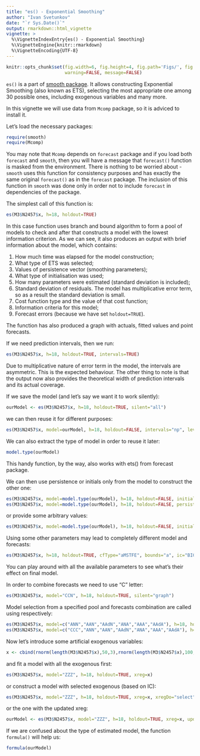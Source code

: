 ```yaml
---
title: "es() - Exponential Smoothing"
author: "Ivan Svetunkov"
date: "`r Sys.Date()`"
output: rmarkdown::html_vignette
vignette: >
  %\VignetteIndexEntry{es() - Exponential Smoothing}
  %\VignetteEngine{knitr::rmarkdown}
  %\VignetteEncoding{UTF-8}
---
```


```r
knitr::opts_chunk$set(fig.width=6, fig.height=4, fig.path='Figs/', fig.show='hold',
                      warning=FALSE, message=FALSE)
```

`es()` is a part of [smooth package](smooth.html). It allows constructing Exponential Smoothing (also known as ETS), selecting the most appropriate one among 30 possible ones, including exogenous variables and many more.

In this vignette we will use data from `Mcomp` package, so it is adviced to install it.

Let's load the necessary packages:
```r
require(smooth)
require(Mcomp)
```

You may note that `Mcomp` depends on `forecast` package and if you load both `forecast` and `smooth`, then you will have a message that `forecast()` function is masked from the environment. There is nothing to be worried about - `smooth` uses this function for consistency purposes and has exactly the same original `forecast()` as in the `forecast` package. The inclusion of this function in `smooth` was done only in order not to include `forecast` in dependencies of the package.

The simplest call of this function is:

```r
es(M3$N2457$x, h=18, holdout=TRUE)
```

In this case function uses branch and bound algorithm to form a pool of models to check and after that constructs a model with the lowest information criterion. As we can see, it also produces an output with brief information about the model, which contains:

1. How much time was elapsed for the model construction;
2. What type of ETS was selected;
3. Values of persistence vector (smoothing parameters);
4. What type of initialisation was used;
5. How many parameters were estimated (standard deviation is included);
6. Standard deviation of residuals. The model has multiplicative error term, so as a result the standard deviation is small.
7. Cost function type and the value of that cost function;
8. Information criteria for this model;
9. Forecast errors (because we have set `holdout=TRUE`).

The function has also produced a graph with actuals, fitted values and point forecasts.

If we need prediction intervals, then we run:
```r
es(M3$N2457$x, h=18, holdout=TRUE, intervals=TRUE)
```

Due to multiplicative nature of error term in the model, the intervals are asymmetric. This is the expected behaviour. The other thing to note is that the output now also provides the theoretical width of prediction intervals and its actual coverage.

If we save the model (and let's say we want it to work silently):
```r
ourModel <- es(M3$N2457$x, h=18, holdout=TRUE, silent="all")
```

we can then reuse it for different purposes:
```r
es(M3$N2457$x, model=ourModel, h=18, holdout=FALSE, intervals="np", level=0.93)
```

We can also extract the type of model in order to reuse it later:
```r
model.type(ourModel)
```
This handy function, by the way, also works with ets() from forecast package.

We can then use persistence or initials only from the model to construct the other one:
```r
es(M3$N2457$x, model=model.type(ourModel), h=18, holdout=FALSE, initial=ourModel$initial, silent="graph")
es(M3$N2457$x, model=model.type(ourModel), h=18, holdout=FALSE, persistence=ourModel$persistence, silent="graph")
```
or provide some arbitrary values:
```r
es(M3$N2457$x, model=model.type(ourModel), h=18, holdout=FALSE, initial=1500, silent="graph")
```

Using some other parameters may lead to completely different model and forecasts:
```r
es(M3$N2457$x, h=18, holdout=TRUE, cfType="aMSTFE", bounds="a", ic="BIC", intervals=TRUE)
```

You can play around with all the available parameters to see what's their effect on final model.

In order to combine forecasts we need to use "C" letter:
```r
es(M3$N2457$x, model="CCN", h=18, holdout=TRUE, silent="graph")
```

Model selection from a specified pool and forecasts combination are called using respectively:
```r
es(M3$N2457$x, model=c("ANN","AAN","AAdN","ANA","AAA","AAdA"), h=18, holdout=TRUE, silent="graph")
es(M3$N2457$x, model=c("CCC","ANN","AAN","AAdN","ANA","AAA","AAdA"), h=18, holdout=TRUE, silent="graph")
```

Now let's introduce some artificial exogenous variables:
```r
x <- cbind(rnorm(length(M3$N2457$x),50,3),rnorm(length(M3$N2457$x),100,7))
```

and fit a model with all the exogenous first:
```r
es(M3$N2457$x, model="ZZZ", h=18, holdout=TRUE, xreg=x)
```

or construct a model with selected exogenous (based on IC):
```r
es(M3$N2457$x, model="ZZZ", h=18, holdout=TRUE, xreg=x, xregDo="select")
```

or the one with the updated xreg:
```r
ourModel <- es(M3$N2457$x, model="ZZZ", h=18, holdout=TRUE, xreg=x, updateX=TRUE)
```

If we are confused about the type of estimated model, the function `formula()` will help us:
```r
formula(ourModel)
```
